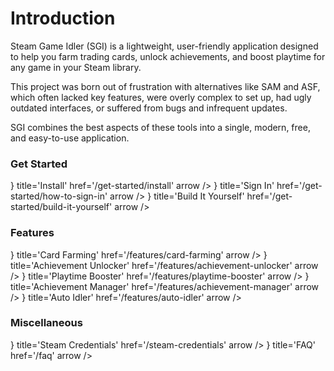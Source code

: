 
 
# Introduction

Steam Game Idler (SGI) is a lightweight, user-friendly application designed to help you farm trading cards, unlock achievements, and boost playtime for any game in your Steam library.

This project was born out of frustration with alternatives like SAM and ASF, which often lacked key features, were overly complex to set up, had ugly outdated interfaces, or suffered from bugs and infrequent updates.

SGI combines the best aspects of these tools into a single, modern, free, and easy-to-use application.

### Get Started

<Cards>
    <Cards.Card icon={<GrInstallOption />} title='Install' href='/get-started/install' arrow />
    <Cards.Card icon={<FaSignInAlt />} title='Sign In' href='/get-started/how-to-sign-in' arrow />
    <Cards.Card icon={<FaTools />} title='Build It Yourself' href='/get-started/build-it-yourself' arrow />
</Cards>

### Features

<Cards>
    <Cards.Card icon={<TbCardsFilled />} title='Card Farming' href='/features/card-farming' arrow />
    <Cards.Card icon={<FaAward />} title='Achievement Unlocker' href='/features/achievement-unlocker' arrow />
    <Cards.Card icon={<IoPlay />} title='Playtime Booster' href='/features/playtime-booster' arrow />
    <Cards.Card icon={<FaAward />} title='Achievement Manager' href='/features/achievement-manager' arrow />
    <Cards.Card icon={<RiRobot3Fill />} title='Auto Idler' href='/features/auto-idler' arrow />
</Cards>

### Miscellaneous

<Cards>
    <Cards.Card icon={<FaSteam />} title='Steam Credentials' href='/steam-credentials' arrow />
    <Cards.Card icon={<FaQuoteRight />} title='FAQ' href='/faq' arrow />
</Cards>